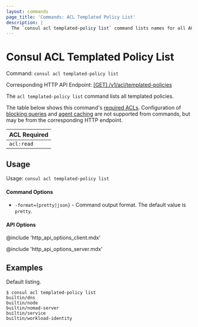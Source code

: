 ```yaml
---
layout: commands
page_title: 'Commands: ACL Templated Policy List'
description: |
  The `consul acl templated-policy list` command lists names for all ACL templated policies in the cluster.
---
```


# Consul ACL Templated Policy List

Command: `consul acl templated-policy list`

Corresponding HTTP API Endpoint: [\[GET\] /v1/acl/templated-policies](/consul/api-docs/acl/templated-policies#list-templated-policies)

The `acl templated-policy list` command lists all templated policies.

The table below shows this command's [required ACLs](/consul/api-docs/api-structure#authentication). Configuration of
[blocking queries](/consul/api-docs/features/blocking) and [agent caching](/consul/api-docs/features/caching)
are not supported from commands, but may be from the corresponding HTTP endpoint.

| ACL Required |
| ------------ |
| `acl:read`   |

## Usage

Usage: `consul acl templated-policy list`

#### Command Options

- `-format={pretty|json}` - Command output format. The default value is `pretty`.

#### API Options

@include 'http_api_options_client.mdx'

@include 'http_api_options_server.mdx'

## Examples

Default listing.

```shell-session
$ consul acl templated-policy list
builtin/dns
builtin/node
builtin/nomad-server
builtin/service
builtin/workload-identity
```